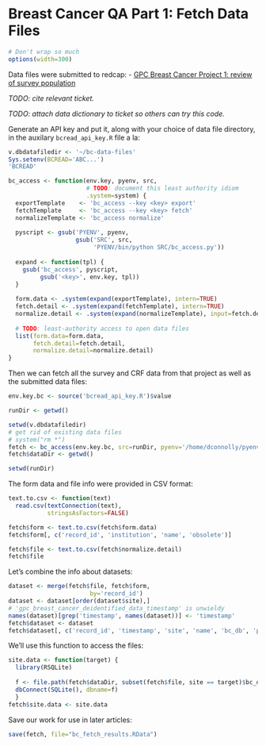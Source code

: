 Breast Cancer QA Part 1: Fetch Data Files
=========================================

```r
# Don't wrap so much
options(width=300) 
```

Data files were submitted to redcap:
 - [GPC Breast Cancer Project 1: review of survey population][4044]

[4044]: https://redcap.kumc.edu/redcap_v5.7.7/index.php?pid=4044

*TODO: cite relevant ticket.*

*TODO: attach data dictionary to ticket so others can try this code.*

Generate an API key and put it, along with your choice of data file directory, in the auxilary `bcread_api_key.R` file a la:

```r
v.dbdatafiledir <- '~/bc-data-files'
Sys.setenv(BCREAD='ABC...')
'BCREAD'
```

```r
bc_access <- function(env.key, pyenv, src,
                      # TODO: document this least authority idiom
                      .system=system) {
  exportTemplate    <- 'bc_access --key <key> export'
  fetchTemplate     <- 'bc_access --key <key> fetch'
  normalizeTemplate <- 'bc_access normalize'
  
  pyscript <- gsub('PYENV', pyenv,
                   gsub('SRC', src,
                        'PYENV/bin/python SRC/bc_access.py'))
  
  expand <- function(tpl) {
    gsub('bc_access', pyscript,
         gsub('<key>', env.key, tpl))
  }
  
  form.data <- .system(expand(exportTemplate), intern=TRUE)
  fetch.detail <- .system(expand(fetchTemplate), intern=TRUE)
  normalize.detail <- .system(expand(normalizeTemplate), input=fetch.detail, intern=TRUE)
  
  # TODO: least-authority access to open data files
  list(form.data=form.data,
       fetch.detail=fetch.detail,
       normalize.detail=normalize.detail)
}

```

Then we can fetch all the survey and CRF data from that project as well as the submitted data files:

```r
env.key.bc <- source('bcread_api_key.R')$value

runDir <- getwd()

setwd(v.dbdatafiledir)
# get rid of existing data files
# system("rm *")
fetch <- bc_access(env.key.bc, src=runDir, pyenv='/home/dconnolly/pyenv/bcqa')
fetch$dataDir <- getwd()

setwd(runDir)
```

The form data and file info were provided in CSV format:

```r
text.to.csv <- function(text)
  read.csv(textConnection(text),
           stringsAsFactors=FALSE)

fetch$form <- text.to.csv(fetch$form.data)
fetch$form[, c('record_id', 'institution', 'name', 'obsolete')]

fetch$file <- text.to.csv(fetch$normalize.detail)
fetch$file
```

Let's combine the info about datasets:

```r
dataset <- merge(fetch$file, fetch$form,
                       by='record_id')
dataset <- dataset[order(dataset$site),]
# 'gpc_breast_cancer_deidentified_data_timestamp' is unwieldy
names(dataset)[grep('timestamp', names(dataset))] <- 'timestamp'
fetch$dataset <- dataset
fetch$dataset[, c('record_id', 'timestamp', 'site', 'name', 'bc_db', 'patient_qty')]
```

We'll use this function to access the files:

```r
site.data <- function(target) {
  library(RSQLite)
  
  f <- file.path(fetch$dataDir, subset(fetch$file, site == target)$bc_db)
  dbConnect(SQLite(), dbname=f)
  }
fetch$site.data <- site.data
```

Save our work for use in later articles:

```r
save(fetch, file="bc_fetch_results.RData")
```
